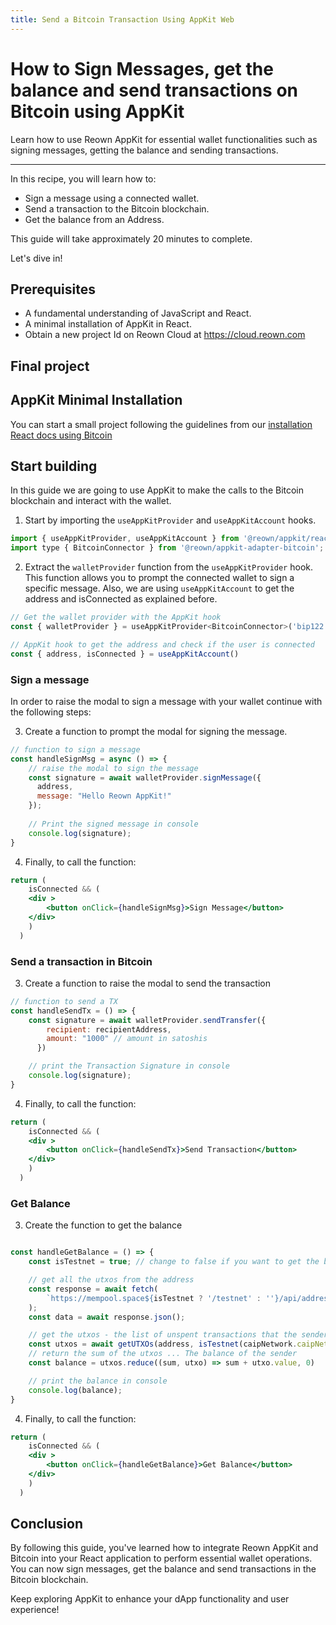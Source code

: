 ```yaml
---
title: Send a Bitcoin Transaction Using AppKit Web
---
```



# How to Sign Messages, get the balance and send transactions on Bitcoin using AppKit

Learn how to use Reown AppKit for essential wallet functionalities such as signing messages, getting the balance and sending transactions.

---

In this recipe, you will learn how to:

- Sign a message using a connected wallet.
- Send a transaction to the Bitcoin blockchain.
- Get the balance from an Address.

This guide will take approximately 20 minutes to complete.

Let's dive in!

## Prerequisites
- A fundamental understanding of JavaScript and React.
- A minimal installation of AppKit in React.
- Obtain a new project Id on Reown Cloud at https://cloud.reown.com

## Final project
<GithubBox name="Appkit Example for Interacting with the Bitcoin Blockchain" url="https://github.com/reown-com/appkit-web-examples/tree/main/react/react-bitcoin" description="Clone this Github repo to try it out locally."></GithubBox>

## AppKit Minimal Installation

You can start a small project following the guidelines from our [installation React docs using Bitcoin](https://docs.reown.com/appkit/react/core/installation?platform=bitcoin)

## Start building

In this guide we are going to use AppKit to make the calls to the Bitcoin blockchain and interact with the wallet.

1. Start by importing the `useAppKitProvider` and `useAppKitAccount` hooks.

```js
import { useAppKitProvider, useAppKitAccount } from '@reown/appkit/react';
import type { BitcoinConnector } from '@reown/appkit-adapter-bitcoin';
```

2. Extract the `walletProvider` function from the `useAppKitProvider` hook. This function allows you to prompt the connected wallet to sign a specific message. Also, we are using `useAppKitAccount` to get the address and isConnected as explained before.
```js
// Get the wallet provider with the AppKit hook
const { walletProvider } = useAppKitProvider<BitcoinConnector>('bip122');

// AppKit hook to get the address and check if the user is connected
const { address, isConnected } = useAppKitAccount() 
```

### Sign a message

In order to raise the modal to sign a message with your wallet continue with the following steps:

3. Create a function to prompt the modal for signing the message.

```js
// function to sign a message
const handleSignMsg = async () => {
    // raise the modal to sign the message
    const signature = await walletProvider.signMessage({
      address,
      message: "Hello Reown AppKit!"
    });
 
    // Print the signed message in console
    console.log(signature);
}
```

4. Finally, to call the function:

```jsx
return (
    isConnected && (
    <div >
        <button onClick={handleSignMsg}>Sign Message</button>  
    </div>
    )
  )
```

### Send a transaction in Bitcoin

3. Create a function to raise the modal to send the transaction

```js
// function to send a TX
const handleSendTx = () => {
    const signature = await walletProvider.sendTransfer({
        recipient: recipientAddress,
        amount: "1000" // amount in satoshis
      })

    // print the Transaction Signature in console
    console.log(signature);
}
```

4. Finally, to call the function:

```jsx
return (
    isConnected && (
    <div >
        <button onClick={handleSendTx}>Send Transaction</button>  
    </div>
    )
  )
```

### Get Balance

3. Create the function to get the balance

```js

const handleGetBalance = () => {
    const isTestnet = true; // change to false if you want to get the balance on mainnet

    // get all the utxos from the address
    const response = await fetch(
        `https://mempool.space${isTestnet ? '/testnet' : ''}/api/address/${address}/utxo`
    );
    const data = await response.json();

    // get the utxos - the list of unspent transactions that the sender has
    const utxos = await getUTXOs(address, isTestnet(caipNetwork.caipNetworkId))
    // return the sum of the utxos ... The balance of the sender
    const balance = utxos.reduce((sum, utxo) => sum + utxo.value, 0)

    // print the balance in console
    console.log(balance);
}
```

4. Finally, to call the function:

```jsx
return (
    isConnected && (
    <div >
        <button onClick={handleGetBalance}>Get Balance</button>  
    </div>
    )
  )
```

## Conclusion

By following this guide, you've learned how to integrate Reown AppKit and Bitcoin into your React application to perform essential wallet operations. 
You can now sign messages, get the balance and send transactions in the Bitcoin blockchain. 

Keep exploring AppKit to enhance your dApp functionality and user experience!